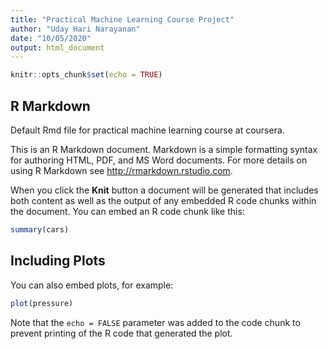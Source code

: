 ```yaml
---
title: "Practical Machine Learning Course Project"
author: "Uday Hari Narayanan"
date: "10/05/2020"
output: html_document
---
```


```r
knitr::opts_chunk$set(echo = TRUE)
```

## R Markdown
Default Rmd file for practical machine learning course at coursera.

This is an R Markdown document. Markdown is a simple formatting syntax for authoring HTML, PDF, and MS Word documents. For more details on using R Markdown see <http://rmarkdown.rstudio.com>.

When you click the **Knit** button a document will be generated that includes both content as well as the output of any embedded R code chunks within the document. You can embed an R code chunk like this:

```r
summary(cars)
```

## Including Plots

You can also embed plots, for example:

```r
plot(pressure)
```

Note that the `echo = FALSE` parameter was added to the code chunk to prevent printing of the R code that generated the plot.
